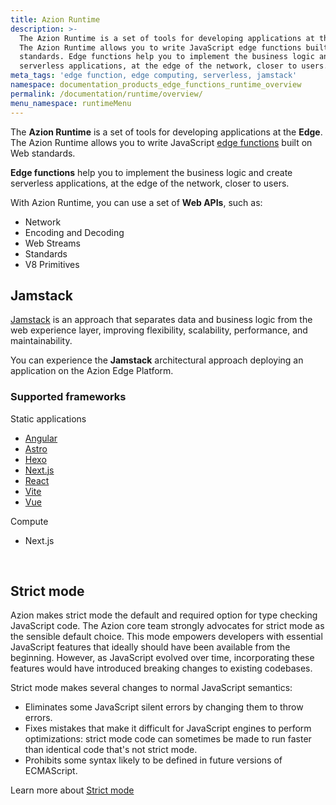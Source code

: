 ```yaml
---
title: Azion Runtime
description: >-
  The Azion Runtime is a set of tools for developing applications at the Edge.
  The Azion Runtime allows you to write JavaScript edge functions built on Web
  standards. Edge functions help you to implement the business logic and create
  serverless applications, at the edge of the network, closer to users.
meta_tags: 'edge function, edge computing, serverless, jamstack'
namespace: documentation_products_edge_functions_runtime_overview
permalink: /documentation/runtime/overview/
menu_namespace: runtimeMenu
---
```




The **Azion Runtime** is a set of tools for developing applications at the **Edge**. The Azion Runtime allows you to write JavaScript [edge functions](/en/documentation/products/build/edge-application/edge-functions/) built on Web standards.

**Edge functions** help you to implement the business logic and create serverless applications, at the edge of the network, closer to users.

With Azion Runtime, you can use a set of **Web APIs**, such as:

- Network
- Encoding and Decoding
- Web Streams
- Standards
- V8 Primitives

## Jamstack

[Jamstack](https://jamstack.org/) is an approach that separates data and business logic from the web experience layer, improving flexibility, scalability, performance, and maintainability.

You can experience the **Jamstack** architectural approach deploying an application on the Azion Edge Platform.

### Supported frameworks

<Tag severity="info" client:only="vue">
  Static applications
</Tag>

- [Angular](/en/documentation/products/cli/frameworks/angular/)
- [Astro](/en/documentation/products/cli/frameworks/astro/)
- [Hexo](/en/documentation/products/cli/frameworks/hexo/)
- [Next.js](/en/documentation/products/cli/frameworks/next/)
- [React](/en/documentation/products/cli/frameworks/react/)
- [Vite](/en/documentation/products/cli/frameworks/vite/)
- [Vue](/en/documentation/products/cli/frameworks/vue/)

<Tag severity="info" client:only="vue">
  Compute
</Tag>

- Next.js

<br />
<LinkButton link="/en/documentation/products/devtools/azion-edge-runtime/frameworks-compatibility/" label="go to supported frameworks reference" severity="secondary" target="_blank" />
<LinkButton link="/en/documentation/products/edge-application/edge-functions/runtime-apis/javascript/" label="go to supported Web APIs reference" severity="secondary" target="_blank" />
<LinkButton link="/en/documentation/products/azion-edge-runtime/compatibility/node/" label="go to node.js support reference" severity="secondary" target="_blank" />



## Strict mode 

Azion makes strict mode the default and required option for type checking JavaScript code. The Azion core team strongly advocates for strict mode as the sensible default choice. This mode empowers developers with essential JavaScript features that ideally should have been available from the beginning. However, as JavaScript evolved over time, incorporating these features would have introduced breaking changes to existing codebases.

Strict mode makes several changes to normal JavaScript semantics:
- Eliminates some JavaScript silent errors by changing them to throw errors.
- Fixes mistakes that make it difficult for JavaScript engines to perform optimizations: strict mode code can sometimes be made to run faster than identical code that's not strict mode.
- Prohibits some syntax likely to be defined in future versions of ECMAScript.

Learn more about [Strict mode](https://developer.mozilla.org/en-US/docs/Web/JavaScript/Reference/Strict_mode)




